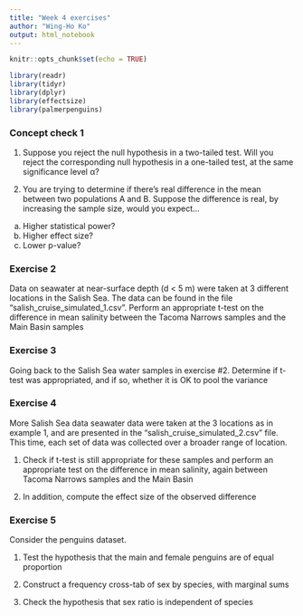 ```yaml
---
title: "Week 4 exercises"
author: "Wing-Ho Ko"
output: html_notebook
---
```


```r
knitr::opts_chunk$set(echo = TRUE)
```

```r
library(readr)
library(tidyr)
library(dplyr)
library(effectsize)
library(palmerpenguins)
```

### Concept check 1

1. Suppose you reject the null hypothesis in a two-tailed test. Will you reject the corresponding null hypothesis in a one-tailed test, at the same significance level α?

2. You are trying to determine if there’s real difference in the mean between two populations A and B. Suppose the difference is real, by increasing the sample size, would you expect…

 a. Higher statistical power?
 b. Higher effect size?
 c. Lower p-value?

### Exercise 2

Data on seawater at near-surface depth (d < 5 m) were taken at 3 different locations in the Salish Sea. The data can be found in the file "salish_cruise_simulated_1.csv". Perform an appropriate t-test on the difference in mean salinity between the Tacoma Narrows samples and the Main Basin samples

### Exercise 3

Going back to the Salish Sea water samples in exercise #2. Determine if t-test was appropriated, and if so, whether it is OK to pool the variance

### Exercise 4

More Salish Sea data seawater data were taken at the 3 locations as in example 1, and are presented in the "salish_cruise_simulated_2.csv" file. This time, each set of data was collected over a broader range of location. 

1. Check if t-test is still appropriate for these samples and perform an appropriate test on the difference in mean salinity, again between Tacoma Narrows samples and the Main Basin

2. In addition, compute the effect size of the observed difference

### Exercise 5

Consider the penguins dataset.

1. Test the hypothesis that the main and female penguins are of equal proportion

2. Construct a frequency cross-tab of sex by species, with marginal sums

3. Check the hypothesis that sex ratio is independent of species
